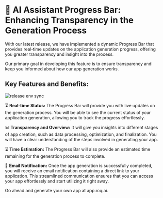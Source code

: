 # 📢 AI Assistant Progress Bar: Enhancing Transparency in the Generation Process

With our latest release, we have implemented a dynamic Progress Bar that provides real-time updates on the application generation progress, offering you greater transparency and insight into the process.

Our primary goal in developing this feature is to ensure transparency and keep you informed about how our app generation works.

## Key Features and Benefits:

![release env sync](/release-2023-07-11.png)

⏳ **Real-time Status:** The Progress Bar will provide you with live updates on the generation process. You will be able to see the current status of your application generation, allowing you to track the progress effortlessly.

📊 **Transparency and Overview:** It will give you insights into different stages of app creation, such as data processing, optimization, and finalization. You will have a clear understanding of the steps involved in generating your app.

⌛ **Time Estimation:** The Progress Bar will also provide an estimated time remaining for the generation process to complete.

📧 **Email Notification:** Once the app generation is successfully completed, you will receive an email notification containing a direct link to your application. This streamlined communication ensures that you can access your app effortlessly and start utilizing it right away.

Go ahead and generate your own app at app.roq.ai.

